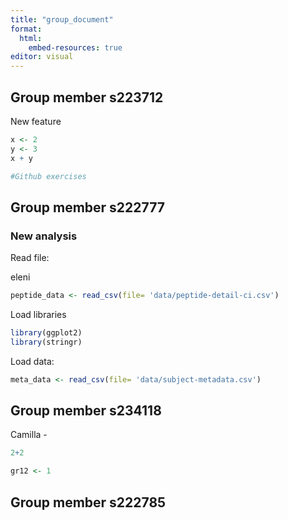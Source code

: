 ```yaml
---
title: "group_document"
format:
  html:
    embed-resources: true
editor: visual
---
```


## Group member s223712

New feature

```r
x <- 2
y <- 3
x + y
```

```r
#Github exercises 
```

## Group member s222777

### New analysis

Read file:

eleni

```r
peptide_data <- read_csv(file= 'data/peptide-detail-ci.csv')

```

Load libraries

```r
library(ggplot2)
library(stringr)
```

Load data:

```r

meta_data <- read_csv(file= 'data/subject-metadata.csv')

```

## Group member s234118

Camilla -

```r
2+2

gr12 <- 1
```



## Group member s222785
